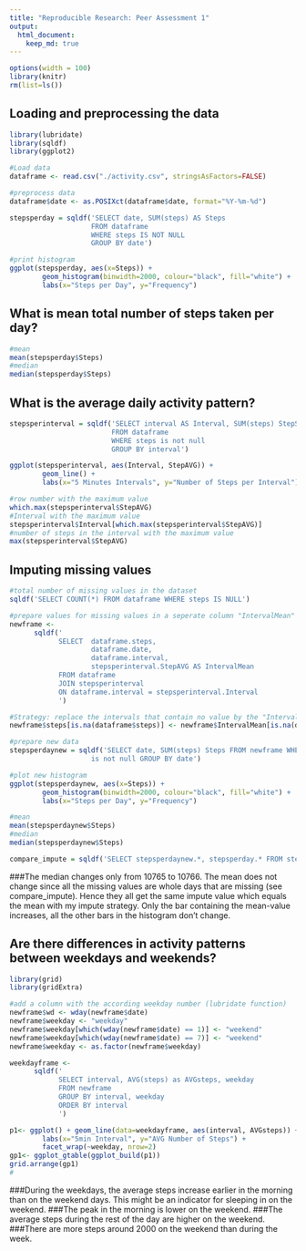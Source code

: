 ```yaml
---
title: "Reproducible Research: Peer Assessment 1"
output: 
  html_document:
    keep_md: true
---
```

```r
options(width = 100)
library(knitr)
rm(list=ls())
```

## Loading and preprocessing the data

```r
library(lubridate)
library(sqldf)
library(ggplot2)

#Load data
dataframe <- read.csv("./activity.csv", stringsAsFactors=FALSE)

#preprocess data
dataframe$date <- as.POSIXct(dataframe$date, format="%Y-%m-%d")

stepsperday = sqldf('SELECT date, SUM(steps) AS Steps 
                    FROM dataframe 
                    WHERE steps IS NOT NULL 
                    GROUP BY date')

#print histogram
ggplot(stepsperday, aes(x=Steps)) + 
        geom_histogram(binwidth=2000, colour="black", fill="white") +
        labs(x="Steps per Day", y="Frequency")
```

## What is mean total number of steps taken per day?

```r
#mean
mean(stepsperday$Steps)
#median
median(stepsperday$Steps)
```

## What is the average daily activity pattern?

```r
stepsperinterval = sqldf('SELECT interval AS Interval, SUM(steps) StepSUM, avg(steps) StepAVG 
                         FROM dataframe 
                         WHERE steps is not null 
                         GROUP BY interval')

ggplot(stepsperinterval, aes(Interval, StepAVG)) + 
        geom_line() +
        labs(x="5 Minutes Intervals", y="Number of Steps per Interval")

#row number with the maximum value
which.max(stepsperinterval$StepAVG)
#Interval with the maximum value
stepsperinterval$Interval[which.max(stepsperinterval$StepAVG)]
#number of steps in the interval with the maximum value
max(stepsperinterval$StepAVG)
```

## Imputing missing values

```r
#total number of missing values in the dataset
sqldf('SELECT COUNT(*) FROM dataframe WHERE steps IS NULL')

#prepare values for missing values in a seperate column "IntervalMean"
newframe <- 
      sqldf('
            SELECT  dataframe.steps, 
                    dataframe.date, 
                    dataframe.interval, 
                    stepsperinterval.StepAVG AS IntervalMean
            FROM dataframe 
            JOIN stepsperinterval 
            ON dataframe.interval = stepsperinterval.Interval
            ')

#Strategy: replace the intervals that contain no value by the "IntervalMean" values from the average daily activity pattern "stepinterval"
newframe$steps[is.na(dataframe$steps)] <- newframe$IntervalMean[is.na(dataframe$steps)]

#prepare new data
stepsperdaynew = sqldf('SELECT date, SUM(steps) Steps FROM newframe WHERE steps 
                    is not null GROUP BY date')

#plot new histogram
ggplot(stepsperdaynew, aes(x=Steps)) + 
        geom_histogram(binwidth=2000, colour="black", fill="white") +
        labs(x="Steps per Day", y="Frequency")

#mean
mean(stepsperdaynew$Steps)
#median
median(stepsperdaynew$Steps)

compare_impute = sqldf('SELECT stepsperdaynew.*, stepsperday.* FROM stepsperdaynew LEFT JOIN stepsperday ON stepsperday.Date = stepsperdaynew.Date ORDER BY stepsperdaynew.Date')

```
###The median changes only from 10765 to 10766. The mean does not change since all the missing values are whole days that are missing (see compare_impute). Hence they all get the same impute value which equals the mean with my impute strategy. Only the bar containing the mean-value increases, all the other bars in the histogram don't change.


## Are there differences in activity patterns between weekdays and weekends?

```r
library(grid)
library(gridExtra)

#add a column with the according weekday number (lubridate function)
newframe$wd <- wday(newframe$date)
newframe$weekday <- "weekday"
newframe$weekday[which(wday(newframe$date) == 1)] <- "weekend"
newframe$weekday[which(wday(newframe$date) == 7)] <- "weekend"
newframe$weekday <- as.factor(newframe$weekday)

weekdayframe <- 
      sqldf('
            SELECT interval, AVG(steps) as AVGsteps, weekday
            FROM newframe
            GROUP BY interval, weekday
            ORDER BY interval
            ')

p1<- ggplot() + geom_line(data=weekdayframe, aes(interval, AVGsteps)) + 
        labs(x="5min Interval", y="AVG Number of Steps") +
        facet_wrap(~weekday, nrow=2)
gp1<- ggplot_gtable(ggplot_build(p1))
grid.arrange(gp1)
#

```
###During the weekdays, the average steps increase earlier in the morning than on the weekend days. This might be an indicator for sleeping in on the weekend.
###The peak in the morning is lower on the weekend.
###The average steps during the rest of the day are higher on the weekend.
###There are more steps around 2000 on the weekend than during the week.